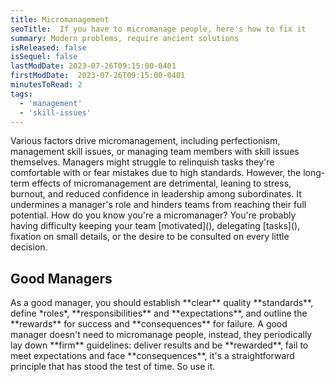 ```yaml
---
title: Micromanagement
seoTitle:  If you have to micromanage people, here's how to fix it 
summary: Modern problems, require ancient solutions
isReleased: false
isSequel: false
lastModDate: 2023-07-26T09:15:00-0401
firstModDate:  2023-07-26T09:15:00-0401
minutesToRead: 2
tags:
  - 'management'
  - 'skill-issues'
---
```


<C>
Various factors drive micromanagement, including perfectionism, management <L href="/tag/skill-issues">skill issues</L>, or managing team members with <L href="/tag/skill-issues">skill issues</L> themselves.
</C>

<C>
Managers might struggle to relinquish tasks they're comfortable with or fear mistakes due to high standards. However, the long-term effects of micromanagement are detrimental, leaning to stress, burnout, and reduced confidence in leadership among subordinates. It undermines a manager's role  and hinders teams from reaching their full potential.
</C>

<C>
How do you know you're a micromanager? You're probably having 
difficulty keeping your team [motivated](), delegating [tasks](), fixation on small details, or the desire to be consulted on every little decision. 
</C>
<H2>Good Managers</H2>
<C>
As a good manager, you should establish **clear** quality **standards**, define *roles*, **responsibilities** and **expectations**, and outline the **rewards** for success and **consequences** for failure. A good manager doesn't need to micromanage people, instead, they periodically lay down **firm** guidelines: deliver results and be **rewarded**, fail to meet expectations and face **consequences**, it's a straightforward principle that has stood the test of time. So use it.
</C>

